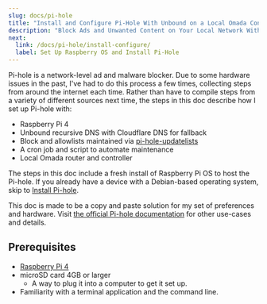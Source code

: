 ```yaml
---
slug: docs/pi-hole
title: "Install and Configure Pi-Hole With Unbound on a Local Omada Controller"
description: "Block Ads and Unwanted Content on Your Local Network With Pi-Hole."
next:
  link: /docs/pi-hole/install-configure/
  label: Set Up Raspberry OS and Install Pi-Hole
---
```


Pi-hole is a network-level ad and malware blocker. Due to some hardware issues in the past, I've had to do this process a few times, collecting steps from around the internet each time. Rather than have to compile steps from a variety of different sources next time, the steps in this doc describe how I set up Pi-hole with:

- Raspberry Pi 4
- Unbound recursive DNS with Cloudflare DNS for fallback
- Block and allowlists maintained via [pi-hole-updatelists](https://github.com/jacklul/pihole-updatelists)
- A cron job and script to automate maintenance
- Local Omada router and controller

The steps in this doc include a fresh install of Raspberry Pi OS to host the Pi-hole. If you already have a device with a Debian-based operating system, skip to [Install Pi-hole](pi-hole/install-configure#install-pi-hole).

This doc is made to be a copy and paste solution for my set of preferences and hardware. Visit [the official Pi-hole documentation](https://docs.pi-hole.net/) for other use-cases and details.

## Prerequisites

- [Raspberry Pi 4](https://www.raspberrypi.com/products/raspberry-pi-4-model-b/)
- microSD card 4GB or larger
  - A way to plug it into a computer to get it set up.
- Familiarity with a terminal application and the command line.
